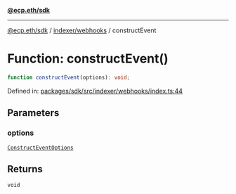 [**@ecp.eth/sdk**](../../../index.mdx)

***

[@ecp.eth/sdk](/sdk-reference/index.mdx) / [indexer/webhooks](/sdk-reference/indexer/webhooks/index.mdx) / constructEvent

# Function: constructEvent()

```ts
function constructEvent(options): void;
```

Defined in: [packages/sdk/src/indexer/webhooks/index.ts:44](https://github.com/ecp-eth/comments-monorepo/blob/main/packages/sdk/src/indexer/webhooks/index.ts#L44)

## Parameters

### options

[`ConstructEventOptions`](/sdk-reference/indexer/webhooks/type-aliases/ConstructEventOptions.mdx)

## Returns

`void`
